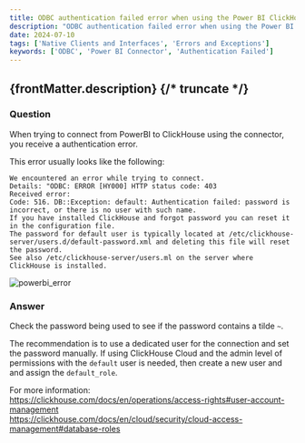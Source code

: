 ```yaml
---
title: ODBC authentication failed error when using the Power BI ClickHouse connector
description: "ODBC authentication failed error when using the Power BI ClickHouse connector"
date: 2024-07-10
tags: ['Native Clients and Interfaces', 'Errors and Exceptions']
keywords: ['ODBC', 'Power BI Connector', 'Authentication Failed']
---
```


{frontMatter.description}
{/* truncate */}
---

### Question

When trying to connect from PowerBI to ClickHouse using the connector, you receive a authentication error.



This error usually looks like the following:

```
We encountered an error while trying to connect.
Details: "ODBC: ERROR [HY000] HTTP status code: 403
Received error:
Code: 516. DB::Exception: default: Authentication failed: password is incorrect, or there is no user with such name.
If you have installed ClickHouse and forgot password you can reset it in the configuration file.
The password for default user is typically located at /etc/clickhouse-server/users.d/default-password.xml and deleting this file will reset the password.
See also /etc/clickhouse-server/users.ml on the server where
ClickHouse is installed.
```
![powerbi_error](./images/powerbi_odbc_authentication_error.png)



### Answer

Check the password being used to see if the password contains a tilde `~`.  

The recommendation is to use a dedicated user for the connection and set the password manually.  If using ClickHouse Cloud and the admin level of permissions with the `default` user is needed, then create a new user and and assign the `default_role`.

For more information:  
https://clickhouse.com/docs/en/operations/access-rights#user-account-management  
https://clickhouse.com/docs/en/cloud/security/cloud-access-management#database-roles 
